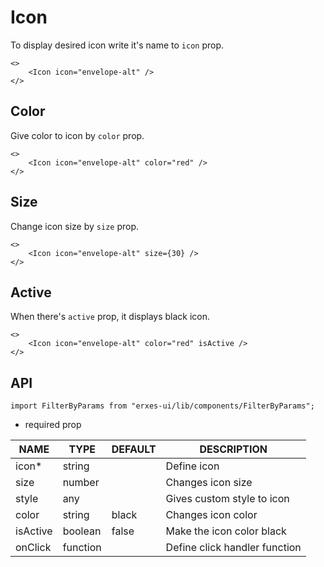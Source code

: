 
<HeroPattern />

# Icon
To display desired icon write it's name to `icon` prop.

```tsx
<>
	<Icon icon="envelope-alt" />
</>
```

## **Color**
Give color to icon by `color` prop.

```tsx
<>
	<Icon icon="envelope-alt" color="red" />
</>
```

## **Size**
Change icon size by `size` prop.

```tsx
<>
	<Icon icon="envelope-alt" size={30} />
</>
```

## **Active**
When there's `active` prop, it displays black icon.

```tsx
<>
	<Icon icon="envelope-alt" color="red" isActive />
</>
```


## **API**

```tsx
import FilterByParams from "erxes-ui/lib/components/FilterByParams";
```
* required prop

| NAME | TYPE | DEFAULT | DESCRIPTION |
| ---| --- | ---| --- |
| icon*	 | string |  | Define icon |
| size	 | number |  | Changes icon size |
| style | any| | Gives custom style to icon |
| color | string | black | Changes icon color |
| isActive	 | boolean | false | Make the icon color black |
| onClick | function |  | Define click handler function |